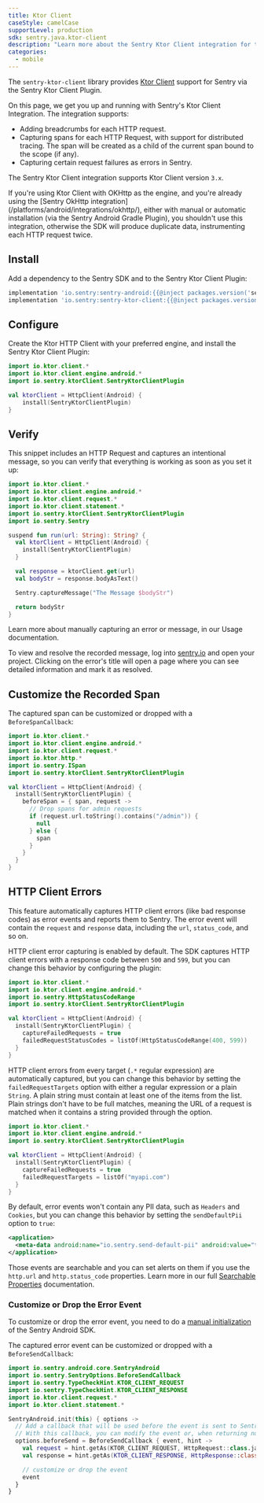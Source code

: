 ```yaml
---
title: Ktor Client
caseStyle: camelCase
supportLevel: production
sdk: sentry.java.ktor-client
description: "Learn more about the Sentry Ktor Client integration for the Android SDK."
categories:
  - mobile
---
```


The `sentry-ktor-client` library provides [Ktor Client](https://ktor.io/) support for Sentry via the Sentry Ktor Client Plugin.

On this page, we get you up and running with Sentry's Ktor Client Integration.
The integration supports:
- Adding breadcrumbs for each HTTP request.
- Capturing spans for each HTTP Request, with support for distributed tracing. The span will be created as a child of the current span bound to the scope (if any).
- Capturing certain request failures as errors in Sentry.

The Sentry Ktor Client integration supports Ktor Client version `3.x`.

<Alert level="warning">
  If you're using Ktor Client with OKHttp as the engine, and you're already using the [Sentry OkHttp integration](/platforms/android/integrations/okhttp/),
  either with manual or automatic installation (via the Sentry Android Gradle Plugin), you shouldn't use this integration, otherwise the SDK will produce duplicate data, instrumenting each HTTP request twice.
</Alert>

## Install

Add a dependency to the Sentry SDK and to the Sentry Ktor Client Plugin:

```groovy
implementation 'io.sentry:sentry-android:{{@inject packages.version('sentry.java.android', '8.18.0') }}'
implementation 'io.sentry:sentry-ktor-client:{{@inject packages.version('sentry.java.ktor-client', '8.18.0') }}'
```

## Configure

Create the Ktor HTTP Client with your preferred engine, and install the Sentry Ktor Client Plugin:


```kotlin
import io.ktor.client.*
import io.ktor.client.engine.android.*
import io.sentry.ktorClient.SentryKtorClientPlugin

val ktorClient = HttpClient(Android) {
    install(SentryKtorClientPlugin)
}
```

## Verify

This snippet includes an HTTP Request and captures an intentional message, so you can verify that everything is working as soon as you set it up:

```kotlin
import io.ktor.client.*
import io.ktor.client.engine.android.*
import io.ktor.client.request.*
import io.ktor.client.statement.*
import io.sentry.ktorClient.SentryKtorClientPlugin
import io.sentry.Sentry

suspend fun run(url: String): String? {
  val ktorClient = HttpClient(Android) {
    install(SentryKtorClientPlugin)
  }

  val response = ktorClient.get(url)
  val bodyStr = response.bodyAsText()

  Sentry.captureMessage("The Message $bodyStr")

  return bodyStr
}
```

<Alert>

  Learn more about manually capturing an error or message, in our <PlatformLink to="/usage/">Usage documentation</PlatformLink>.

</Alert>

To view and resolve the recorded message, log into [sentry.io](https://sentry.io) and open your project. Clicking on the error's title will open a page where you can see detailed information and mark it as resolved.

## Customize the Recorded Span

The captured span can be customized or dropped with a `BeforeSpanCallback`:

```kotlin
import io.ktor.client.*
import io.ktor.client.engine.android.*
import io.ktor.client.request.*
import io.ktor.http.*
import io.sentry.ISpan
import io.sentry.ktorClient.SentryKtorClientPlugin

val ktorClient = HttpClient(Android) {
  install(SentryKtorClientPlugin) {
    beforeSpan = { span, request ->
      // Drop spans for admin requests
      if (request.url.toString().contains("/admin")) {
        null
      } else {
        span
      }
    }
  }
}
```

## HTTP Client Errors

This feature automatically captures HTTP client errors (like bad response codes) as error events and reports them to Sentry. The error event will contain the `request` and `response` data, including the `url`, `status_code`, and so on.

HTTP client error capturing is enabled by default. The SDK captures HTTP client errors with a response code between `500` and `599`, but you can change this behavior by configuring the plugin:

```kotlin
import io.ktor.client.*
import io.ktor.client.engine.android.*
import io.sentry.HttpStatusCodeRange
import io.sentry.ktorClient.SentryKtorClientPlugin

val ktorClient = HttpClient(Android) {
  install(SentryKtorClientPlugin) {
    captureFailedRequests = true
    failedRequestStatusCodes = listOf(HttpStatusCodeRange(400, 599))
  }
}
```

HTTP client errors from every target (`.*` regular expression) are automatically captured, but you can change this behavior by setting the `failedRequestTargets` option with either a regular expression or a plain `String`. A plain string must contain at least one of the items from the list. Plain strings don't have to be full matches, meaning the URL of a request is matched when it contains a string provided through the option.

```kotlin
import io.ktor.client.*
import io.ktor.client.engine.android.*
import io.sentry.ktorClient.SentryKtorClientPlugin

val ktorClient = HttpClient(Android) {
  install(SentryKtorClientPlugin) {
    captureFailedRequests = true
    failedRequestTargets = listOf("myapi.com")
  }
}
```

By default, error events won't contain any PII data, such as `Headers` and `Cookies`, but you can change this behavior by setting the `sendDefaultPii` option to `true`:

```xml {filename:AndroidManifest.xml}
<application>
  <meta-data android:name="io.sentry.send-default-pii" android:value="true" />
</application>
```

Those events are searchable and you can set alerts on them if you use the `http.url` and `http.status_code` properties. Learn more in our full [Searchable Properties](/concepts/search/searchable-properties/) documentation.

### Customize or Drop the Error Event

To customize or drop the error event, you need to do a [manual initialization](/platforms/android/configuration/manual-init/#manual-initialization) of the Sentry Android SDK.

The captured error event can be customized or dropped with a `BeforeSendCallback`:

```kotlin
import io.sentry.android.core.SentryAndroid
import io.sentry.SentryOptions.BeforeSendCallback
import io.sentry.TypeCheckHint.KTOR_CLIENT_REQUEST
import io.sentry.TypeCheckHint.KTOR_CLIENT_RESPONSE
import io.ktor.client.request.*
import io.ktor.client.statement.*

SentryAndroid.init(this) { options ->
  // Add a callback that will be used before the event is sent to Sentry.
  // With this callback, you can modify the event or, when returning null, also discard the event.
  options.beforeSend = BeforeSendCallback { event, hint ->
    val request = hint.getAs(KTOR_CLIENT_REQUEST, HttpRequest::class.java)
    val response = hint.getAs(KTOR_CLIENT_RESPONSE, HttpResponse::class.java)

    // customize or drop the event
    event
  }
}
```

